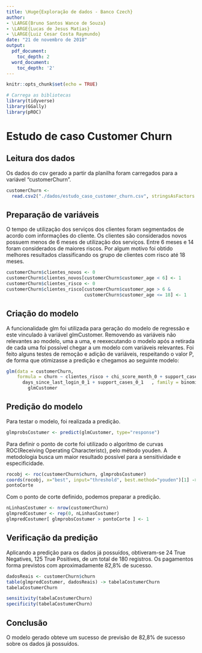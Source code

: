 ```yaml
---
title: \Huge{Exploração de dados - Banco Czech}
author:
- \LARGE{Bruno Santos Wance de Souza}
- \LARGE{Lucas de Jesus Matias}
- \LARGE{Luiz Cesar Costa Raymundo}
date: "21 de novembro de 2018"
output:
  pdf_document:
    toc_depth: 2
  word_document:
    toc_depth: '2'
---
```


```r
knitr::opts_chunk$set(echo = TRUE)
```
\newpage
\tableofcontents
\newpage


```r
# Carrega as bibliotecas
library(tidyverse)
library(GGally)
library(pROC)

```

# Estudo de caso Customer Churn

## Leitura dos dados
Os dados do csv gerado a partir da planilha foram carregados para a variável "customerChurn".
```r
customerChurn <-
  read.csv2("./dados/estudo_caso_customer_churn.csv", stringsAsFactors = FALSE)

```


## Preparação de variáveis
O tempo de utilização dos serviços dos clientes foram segmentados de acordo com informações do cliente. Os clientes são considerados novos possuem menos de 6 meses de utilização dos serviços. Entre 6 meses e 14 foram considerados de maiores riscos. Por algum motivo foi obtido melhores resultados classificando os grupo de clientes com risco até 18 meses.
```r
customerChurn$clientes_novos <- 0
customerChurn$clientes_novos[customerChurn$customer_age < 6] <- 1
customerChurn$clientes_risco <- 0
customerChurn$clientes_risco[customerChurn$customer_age > 6 &
                             customerChurn$customer_age <= 18] <- 1
```


## Criação do modelo 
A funcionalidade glm foi utilizada para geração do modelo de regressão e este vinculado à variável glmCustomer. Removendo as variáveis não relevantes ao modelo, uma a uma, e reexecutando o modelo após a retirada de cada uma foi possível chegar a um modelo com variáveis relevantes. Foi feito alguns testes de remoção e adição de variáveis, respeitando o valor P, de forma que otimizasse a predição e chegamos ao seguinte modelo:

```r
glm(data = customerChurn,
    formula = churn ~ clientes_risco + chi_score_month_0 + support_cases_month_0 +  
      days_since_last_login_0_1 + support_cases_0_1   , family = binomial) -> 
        glmCustomer

```


## Predição do modelo
Para testar o modelo, foi realizada a predição.
```r
glmprobsCostumer <- predict(glmCustomer, type="response")

```

Para definir o ponto de corte foi utilizado o algoritmo de curvas ROC(Receiving Operating Characteristc), pelo método youden. A metodologia busca um maior resultado possível para a sensitividade e especificidade.
```r
rocobj <- roc(customerChurn$churn, glmprobsCostumer)
coords(rocobj, x="best", input="threshold", best.method="youden")[1] -> pontoCorte
pontoCorte

```

Com o ponto de corte definido, podemos preparar a predição. 
```r
nLinhasCostumer <- nrow(customerChurn)
glmpredCostumer <- rep(0, nLinhasCostumer)
glmpredCostumer[ glmprobsCostumer > pontoCorte ] <- 1

```


## Verificação da predição
Aplicando a predição para os dados já possuídos, obtiveram-se 24 True Negatives, 125 True Positives, de um total de 180 registros. Os pagamentos forma previstos com aproximadamente 82,8% de sucesso.
```r
dadosReais <- customerChurn$churn
table(glmpredCostumer, dadosReais) -> tabelaCostumerChurn
tabelaCostumerChurn

sensitivity(tabelaCostumerChurn)
specificity(tabelaCostumerChurn)
```


## Conclusão
O modelo gerado obteve um sucesso de previsão de 82,8% de sucesso sobre os dados já possuídos.
